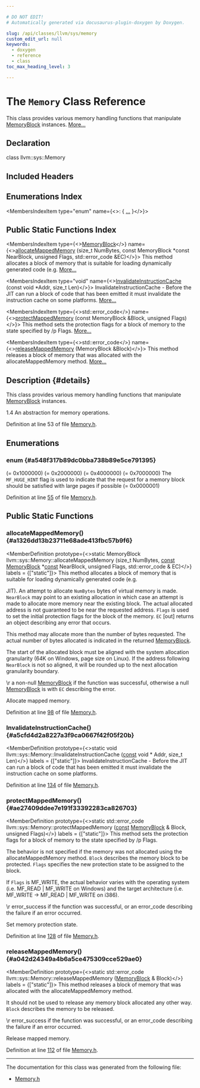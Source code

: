 ```yaml
---

# DO NOT EDIT!
# Automatically generated via docusaurus-plugin-doxygen by Doxygen.

slug: /api/classes/llvm/sys/memory
custom_edit_url: null
keywords:
  - doxygen
  - reference
  - class
toc_max_heading_level: 3

---
```





# The `Memory` Class Reference

<DoxygenPage pluginConfig={pluginConfig}>

This class provides various memory handling functions that manipulate <a href="/docs/api/classes/llvm/sys/memoryblock">MemoryBlock</a> instances. <a href="#details">More...</a>

## Declaration

<CodeBlock>class llvm::sys::Memory</CodeBlock>

## Included Headers

<IncludesList>
<IncludesListItem
  filePath="llvm/Support/Memory.h"
  permalink="/docs/api/files/include/include/llvm/include/llvm/support/memory-h"
  isLocal="true" />
</IncludesList>

## Enumerations Index

<MembersIndex>

<MembersIndexItem
  type="enum"
  name={<>:  &#123; <a href="#a548f317b89dc0bba738b89e5ce791395">...</a> &#125;</>}>
</MembersIndexItem>

</MembersIndex>

## Public Static Functions Index

<MembersIndex>

<MembersIndexItem
  type={<><a href="/docs/api/classes/llvm/sys/memoryblock">MemoryBlock</a></>}
  name={<><a href="#a1326dd13b23711e68ade413fbc57b9f6">allocateMappedMemory</a> (size&#95;t NumBytes, const MemoryBlock &#42;const NearBlock, unsigned Flags, std::error&#95;code &amp;EC)</>}>
This method allocates a block of memory that is suitable for loading dynamically generated code (e.g. <a href="#a1326dd13b23711e68ade413fbc57b9f6">More...</a>
</MembersIndexItem>

<MembersIndexItem
  type="void"
  name={<><a href="#a5cfd4d2a8227a3f9ca0667f42f05f20b">InvalidateInstructionCache</a> (const void &#42;Addr, size&#95;t Len)</>}>
InvalidateInstructionCache - Before the JIT can run a block of code that has been emitted it must invalidate the instruction cache on some platforms. <a href="#a5cfd4d2a8227a3f9ca0667f42f05f20b">More...</a>
</MembersIndexItem>

<MembersIndexItem
  type={<>std::error&#95;code</>}
  name={<><a href="#ae27409ddee7e191f33392283ca826703">protectMappedMemory</a> (const MemoryBlock &amp;Block, unsigned Flags)</>}>
This method sets the protection flags for a block of memory to the state specified by /p Flags. <a href="#ae27409ddee7e191f33392283ca826703">More...</a>
</MembersIndexItem>

<MembersIndexItem
  type={<>std::error&#95;code</>}
  name={<><a href="#a042d24349a4b6a5ce475309cce529ae0">releaseMappedMemory</a> (MemoryBlock &amp;Block)</>}>
This method releases a block of memory that was allocated with the allocateMappedMemory method. <a href="#a042d24349a4b6a5ce475309cce529ae0">More...</a>
</MembersIndexItem>

</MembersIndex>

## Description {#details}

This class provides various memory handling functions that manipulate <a href="/docs/api/classes/llvm/sys/memoryblock">MemoryBlock</a> instances.

<SectionUser title="Since">
1.4 An abstraction for memory operations.
</SectionUser>

Definition at line 53 of file <a href="/docs/api/files/include/include/llvm/include/llvm/support/memory-h">Memory.h</a>.

<SectionDefinition>

## Enumerations

### enum  {#a548f317b89dc0bba738b89e5ce791395}

<MemberDefinition
  prototype="enum llvm::sys::Memory::ProtectionFlags ">

<EnumerationList title="Enumeration values">

<Link id="a548f317b89dc0bba738b89e5ce791395a02cae455b05abf1bfb1de69095e66417" />
<EnumerationListItem name="MF_READ">
 (= 0x1000000)
</EnumerationListItem>

<Link id="a548f317b89dc0bba738b89e5ce791395a83e34a8267f7acd88563e9d5a3ee7c25" />
<EnumerationListItem name="MF_WRITE">
 (= 0x2000000)
</EnumerationListItem>

<Link id="a548f317b89dc0bba738b89e5ce791395a72200d7026f0978efe86fc34f4cba76e" />
<EnumerationListItem name="MF_EXEC">
 (= 0x4000000)
</EnumerationListItem>

<Link id="a548f317b89dc0bba738b89e5ce791395a04baa4ca0e4ca865eba075daf1e551f3" />
<EnumerationListItem name="MF_RWE_MASK">
 (= 0x7000000)
</EnumerationListItem>

<Link id="a548f317b89dc0bba738b89e5ce791395a1f8e817d37e6406698e099531487e3db" />
<EnumerationListItem name="MF_HUGE_HINT">
The <code>MF&#95;HUGE&#95;HINT</code> flag is used to indicate that the request for a memory block should be satisfied with large pages if possible (= 0x0000001)
</EnumerationListItem>

</EnumerationList>

Definition at line <a href="/docs/api/files/include/include/llvm/include/llvm/support/memory-h/#l00055">55</a> of file <a href="/docs/api/files/include/include/llvm/include/llvm/support/memory-h">Memory.h</a>.
</MemberDefinition>

</SectionDefinition>

<SectionDefinition>

## Public Static Functions

### allocateMappedMemory() {#a1326dd13b23711e68ade413fbc57b9f6}

<MemberDefinition
  prototype={<>static MemoryBlock llvm::sys::Memory::allocateMappedMemory (size&#95;t NumBytes, <a href="/docs/api/files/lib/lib/target/lib/target/aarch64/aarch64promoteconstant-cpp/#a90f8350fecae261c25be85d38b451bff">const</a> <a href="/docs/api/classes/llvm/sys/memoryblock">MemoryBlock</a> &#42;<a href="/docs/api/files/lib/lib/target/lib/target/aarch64/aarch64promoteconstant-cpp/#a90f8350fecae261c25be85d38b451bff">const</a> NearBlock, unsigned Flags, std::error&#95;code &amp; EC)</>}
  labels = {["static"]}>
This method allocates a block of memory that is suitable for loading dynamically generated code (e.g.

JIT). An attempt to allocate <code>NumBytes</code> bytes of virtual memory is made. <code>NearBlock</code> may point to an existing allocation in which case an attempt is made to allocate more memory near the existing block. The actual allocated address is not guaranteed to be near the requested address. <code>Flags</code> is used to set the initial protection flags for the block of the memory. <code>EC</code> &#91;out&#93; returns an object describing any error that occurs.

This method may allocate more than the number of bytes requested. The actual number of bytes allocated is indicated in the returned <a href="/docs/api/classes/llvm/sys/memoryblock">MemoryBlock</a>.

The start of the allocated block must be aligned with the system allocation granularity (64K on Windows, page size on Linux). If the address following <code>NearBlock</code> is not so aligned, it will be rounded up to the next allocation granularity boundary.

\\r a non-null <a href="/docs/api/classes/llvm/sys/memoryblock">MemoryBlock</a> if the function was successful, otherwise a null <a href="/docs/api/classes/llvm/sys/memoryblock">MemoryBlock</a> is with <code>EC</code> describing the error.

Allocate mapped memory.

Definition at line <a href="/docs/api/files/include/include/llvm/include/llvm/support/memory-h/#l00098">98</a> of file <a href="/docs/api/files/include/include/llvm/include/llvm/support/memory-h">Memory.h</a>.
</MemberDefinition>

### InvalidateInstructionCache() {#a5cfd4d2a8227a3f9ca0667f42f05f20b}

<MemberDefinition
  prototype={<>static void llvm::sys::Memory::InvalidateInstructionCache (<a href="/docs/api/files/lib/lib/target/lib/target/aarch64/aarch64promoteconstant-cpp/#a90f8350fecae261c25be85d38b451bff">const</a> void &#42; Addr, size&#95;t Len)</>}
  labels = {["static"]}>
InvalidateInstructionCache - Before the JIT can run a block of code that has been emitted it must invalidate the instruction cache on some platforms.

Definition at line <a href="/docs/api/files/include/include/llvm/include/llvm/support/memory-h/#l00134">134</a> of file <a href="/docs/api/files/include/include/llvm/include/llvm/support/memory-h">Memory.h</a>.
</MemberDefinition>

### protectMappedMemory() {#ae27409ddee7e191f33392283ca826703}

<MemberDefinition
  prototype={<>static std::error&#95;code llvm::sys::Memory::protectMappedMemory (<a href="/docs/api/files/lib/lib/target/lib/target/aarch64/aarch64promoteconstant-cpp/#a90f8350fecae261c25be85d38b451bff">const</a> <a href="/docs/api/classes/llvm/sys/memoryblock">MemoryBlock</a> &amp; Block, unsigned Flags)</>}
  labels = {["static"]}>
This method sets the protection flags for a block of memory to the state specified by /p Flags.

The behavior is not specified if the memory was not allocated using the allocateMappedMemory method. <code>Block</code> describes the memory block to be protected. <code>Flags</code> specifies the new protection state to be assigned to the block.

If <code>Flags</code> is MF&#95;WRITE, the actual behavior varies with the operating system (i.e. MF&#95;READ | MF&#95;WRITE on Windows) and the target architecture (i.e. MF&#95;WRITE -&gt; MF&#95;READ | MF&#95;WRITE on i386).

\\r error&#95;success if the function was successful, or an error&#95;code describing the failure if an error occurred.

Set memory protection state.

Definition at line <a href="/docs/api/files/include/include/llvm/include/llvm/support/memory-h/#l00128">128</a> of file <a href="/docs/api/files/include/include/llvm/include/llvm/support/memory-h">Memory.h</a>.
</MemberDefinition>

### releaseMappedMemory() {#a042d24349a4b6a5ce475309cce529ae0}

<MemberDefinition
  prototype={<>static std::error&#95;code llvm::sys::Memory::releaseMappedMemory (<a href="/docs/api/classes/llvm/sys/memoryblock">MemoryBlock</a> &amp; Block)</>}
  labels = {["static"]}>
This method releases a block of memory that was allocated with the allocateMappedMemory method.

It should not be used to release any memory block allocated any other way. <code>Block</code> describes the memory to be released.

\\r error&#95;success if the function was successful, or an error&#95;code describing the failure if an error occurred.

Release mapped memory.

Definition at line <a href="/docs/api/files/include/include/llvm/include/llvm/support/memory-h/#l00112">112</a> of file <a href="/docs/api/files/include/include/llvm/include/llvm/support/memory-h">Memory.h</a>.
</MemberDefinition>

</SectionDefinition>

<hr/>

The documentation for this class was generated from the following file:

<ul>
<li><a href="/docs/api/files/include/include/llvm/include/llvm/support/memory-h">Memory.h</a></li>
</ul>

</DoxygenPage>
